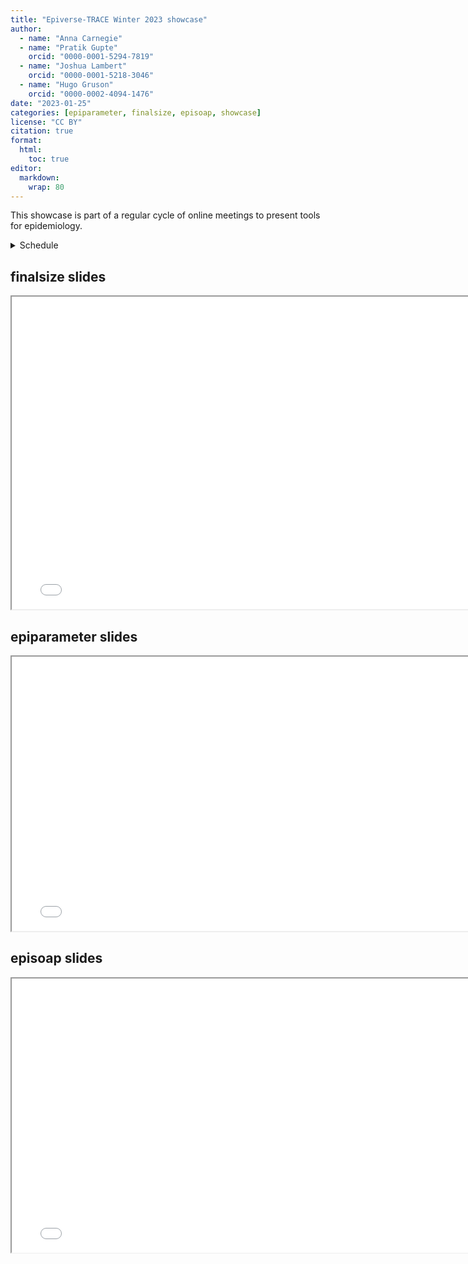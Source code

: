 ```yaml
---
title: "Epiverse-TRACE Winter 2023 showcase"
author: 
  - name: "Anna Carnegie"
  - name: "Pratik Gupte"
    orcid: "0000-0001-5294-7819"
  - name: "Joshua Lambert"
    orcid: "0000-0001-5218-3046"
  - name: "Hugo Gruson"
    orcid: "0000-0002-4094-1476"
date: "2023-01-25"
categories: [epiparameter, finalsize, episoap, showcase]
license: "CC BY"
citation: true
format:
  html: 
    toc: true
editor: 
  markdown: 
    wrap: 80
---
```


This showcase is part of a regular cycle of online meetings to present tools for
epidemiology.

<details>
<summary>Schedule</summary>

+----------------+-----------------------------+-----------------------------+
| Time           | Item                        | Presenter                   |
+================+=============================+=============================+
| 16:00 - 16:05  | Welcome                     | Anna                        |
|                |                             |                             |
|                | -   Intro to Epiverse-TRACE |                             |
|                |                             |                             |
|                | -   Purpose of the session  |                             |
|                |                             |                             |
|                | -   Housekeeping - 10 mins  |                             |
|                |     per PKG, 5 min Q&A      |                             |
|                |     after each. Room at the |                             |
|                |     end for open discussion |                             |
+----------------+-----------------------------+-----------------------------+
| 16:05 - 16:06  | One line intro to Pratik &  | Anna                        |
|                | finalsize                   |                             |
+----------------+-----------------------------+-----------------------------+
| 16:06 - 16:16  | finalsize demo              | Pratik                      |
|                |                             |                             |
|                | -   Purpose (motivation for |                             |
|                |     developing the PKG,     |                             |
|                |     problem it is trying to |                             |
|                |     address)                |                             |
|                |                             |                             |
|                | -   Features                |                             |
|                |                             |                             |
|                | -   Tips and tricks         |                             |
+----------------+-----------------------------+-----------------------------+
| 16:16 - 16:20  | Q & A from the floor        | Pratik, attendees (Anna     |
|                |                             | moderates)                  |
+----------------+-----------------------------+-----------------------------+
| 16:20 - 16:21  | One line intro to Josh &    | Anna                        |
|                | epiparameter                |                             |
+----------------+-----------------------------+-----------------------------+
| 16:21 - 16:31  | epiparameter demo:          | Josh                        |
|                |                             |                             |
|                | -   Purpose (motivation for |                             |
|                |     developing the PKG,     |                             |
|                |     problem it is trying to |                             |
|                |     address)                |                             |
|                |                             |                             |
|                | -   Features                |                             |
|                |                             |                             |
|                | -   Tips and tricks         |                             |
+----------------+-----------------------------+-----------------------------+
| 16:31 - 16:35  | Q & A from the floor        | Josh, attendees (Anna       |
|                |                             | moderates)                  |
+----------------+-----------------------------+-----------------------------+
| 16:35 - 16:36  | One line intro to Hugo &    | Anna                        |
|                | episoap                     |                             |
+----------------+-----------------------------+-----------------------------+
| 16:36 - 16:46  | episoap demo:               | Hugo                        |
|                |                             |                             |
|                | -   Purpose (motivation for |                             |
|                |     developing the PKG,     |                             |
|                |     problem it is trying to |                             |
|                |     address)                |                             |
|                |                             |                             |
|                | -   Features                |                             |
|                |                             |                             |
|                | -   Tips and tricks         |                             |
+----------------+-----------------------------+-----------------------------+
| 16:46 - 16:50  | Q & A from the floor        | Hugo, attendees (Anna       |
|                |                             | moderates)                  |
+----------------+-----------------------------+-----------------------------+
| 16:50 - 16:58  | Open discussion             | Attendees, all (Anna        |
|                |                             | moderates)                  |
+----------------+-----------------------------+-----------------------------+
| 16:58 - 17:00  | Thank you and close         | Anna                        |
+----------------+-----------------------------+-----------------------------+

</details>


## finalsize slides

```{=html}
<iframe width="780" height="500" src="finalsize.pdf" title="finalsize slides showcase winder 2023"></iframe>
```

## epiparameter slides

```{=html}
<iframe width="780" height="438.75" src="epiparameter.pdf" title="epiparameter slides showcase winder 2023"></iframe>
```

## episoap slides

```{=html}
<iframe width="780" height="438.75" src="episoap.pdf" title="episoap slides showcase winder 2023"></iframe>
```
